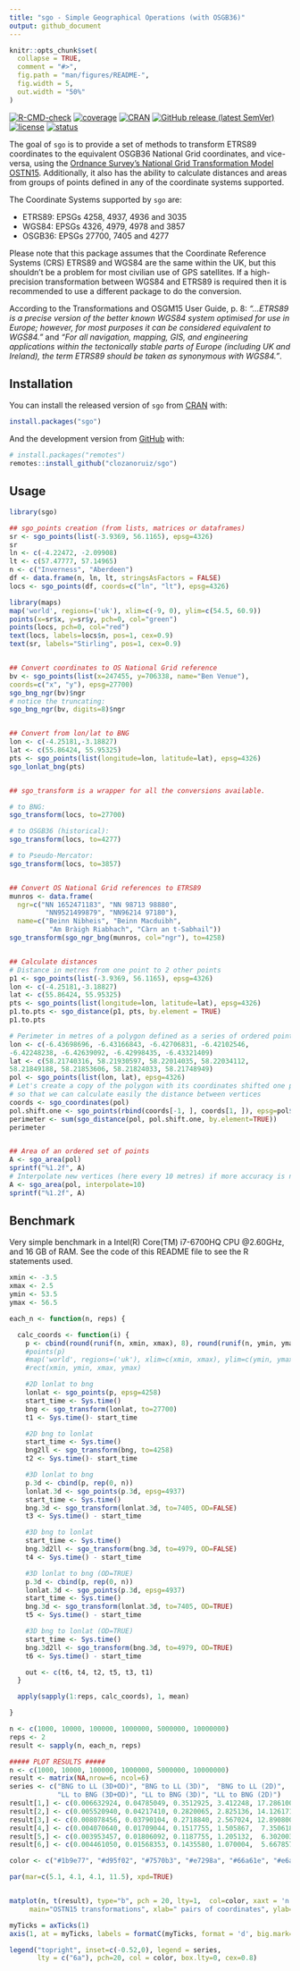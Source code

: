 ```yaml
---
title: "sgo - Simple Geographical Operations (with OSGB36)"
output: github_document
---
```


<!-- README.md is generated from README.Rmd. Please edit that file -->

```r
knitr::opts_chunk$set(
  collapse = TRUE,
  comment = "#>",
  fig.path = "man/figures/README-",
  fig.width = 5,
  out.width = "50%"
)
```

<!-- badges: start -->
[![R-CMD-check](https://github.com/clozanoruiz/sgo/actions/workflows/R-CMD-check.yml/badge.svg?branch=main)](https://github.com/clozanoruiz/sgo/actions?workflow=R-CMD-check)
[![coverage](https://codecov.io/gh/clozanoruiz/sgo/branch/main/graph/badge.svg?token=Qd5gkpnxFc)](https://app.codecov.io/gh/clozanoruiz/sgo?branch=main)
[![CRAN](https://www.r-pkg.org/badges/version/sgo)](https://cran.r-project.org/package=sgo)
[![GitHub release (latest SemVer)](https://img.shields.io/github/v/release/clozanoruiz/sgo.svg?sort=semver&label=GitHub)](https://github.com/clozanoruiz/sgo/releases)
[![license](https://img.shields.io/badge/license-BSD%202--Clause-green.svg)](https://opensource.org/licenses/BSD-2-Clause)
[![status](https://tinyverse.netlify.app/badge/sgo)](https://cran.r-project.org/package=sgo)
<!-- badges: end -->

The goal of `sgo` is to provide a set of methods to transform ETRS89 coordinates to the equivalent
OSGB36 National Grid coordinates, and vice-versa, using the [Ordnance Survey's National Grid Transformation Model OSTN15](https://www.ordnancesurvey.co.uk/blog/2016/09/ostn15-new-geoid-britain/). Additionally, it also has the ability to calculate distances and areas from groups of points defined in any of the coordinate systems supported.

The Coordinate Systems supported by `sgo` are:

* ETRS89: EPSGs 4258, 4937, 4936 and 3035
* WGS84: EPSGs 4326, 4979, 4978 and 3857
* OSGB36: EPSGs 27700, 7405 and 4277

Please note that this package assumes that the Coordinate Reference Systems
(CRS) ETRS89 and WGS84 are the same within the UK, but this shouldn't be a
problem for most civilian use of GPS satellites. If a high-precision
transformation between WGS84 and ETRS89 is required then it is recommended
to use a different package to do the conversion.

According to the Transformations and OSGM15 User Guide, p. 8:
*"...ETRS89 is a precise version of the better known WGS84  system
optimised for use in Europe; however, for most purposes it can be considered
equivalent to WGS84."* and *"For all navigation, mapping, GIS, and engineering
applications within the tectonically stable parts of Europe (including UK and
Ireland), the term ETRS89 should be taken as synonymous with WGS84."*.

## Installation

You can install the released version of `sgo` from [CRAN](https://CRAN.R-project.org) with:

``` r
install.packages("sgo")
```

And the development version from [GitHub](https://github.com/) with:

``` r
# install.packages("remotes")
remotes::install_github("clozanoruiz/sgo")
```
## Usage

```r
library(sgo)

## sgo_points creation (from lists, matrices or dataframes)
sr <- sgo_points(list(-3.9369, 56.1165), epsg=4326)
sr
ln <- c(-4.22472, -2.09908)
lt <- c(57.47777, 57.14965)
n <- c("Inverness", "Aberdeen")
df <- data.frame(n, ln, lt, stringsAsFactors = FALSE)
locs <- sgo_points(df, coords=c("ln", "lt"), epsg=4326)

library(maps)
map('world', regions=('uk'), xlim=c(-9, 0), ylim=c(54.5, 60.9))
points(x=sr$x, y=sr$y, pch=0, col="green")
points(locs, pch=0, col="red")
text(locs, labels=locs$n, pos=1, cex=0.9)
text(sr, labels="Stirling", pos=1, cex=0.9)


## Convert coordinates to OS National Grid reference
bv <- sgo_points(list(x=247455, y=706338, name="Ben Venue"),
coords=c("x", "y"), epsg=27700)
sgo_bng_ngr(bv)$ngr
# notice the truncating:
sgo_bng_ngr(bv, digits=8)$ngr


## Convert from lon/lat to BNG
lon <- c(-4.25181,-3.18827)
lat <- c(55.86424, 55.95325)
pts <- sgo_points(list(longitude=lon, latitude=lat), epsg=4326)
sgo_lonlat_bng(pts)


## sgo_transform is a wrapper for all the conversions available.

# to BNG:
sgo_transform(locs, to=27700)

# to OSGB36 (historical):
sgo_transform(locs, to=4277)

# to Pseudo-Mercator:
sgo_transform(locs, to=3857)


## Convert OS National Grid references to ETRS89
munros <- data.frame(
  ngr=c("NN 1652471183", "NN 98713 98880",
         "NN9521499879", "NN96214 97180"),
  name=c("Beinn Nibheis", "Beinn Macduibh",
          "Am Bràigh Riabhach", "Càrn an t-Sabhail"))
sgo_transform(sgo_ngr_bng(munros, col="ngr"), to=4258)


## Calculate distances
# Distance in metres from one point to 2 other points
p1 <- sgo_points(list(-3.9369, 56.1165), epsg=4326)
lon <- c(-4.25181,-3.18827)
lat <- c(55.86424, 55.95325)
pts <- sgo_points(list(longitude=lon, latitude=lat), epsg=4326)
p1.to.pts <- sgo_distance(p1, pts, by.element = TRUE)
p1.to.pts

# Perimeter in metres of a polygon defined as a series of ordered points:
lon <- c(-6.43698696, -6.43166843, -6.42706831, -6.42102546,
-6.42248238, -6.42639092, -6.42998435, -6.43321409)
lat <- c(58.21740316, 58.21930597, 58.22014035, 58.22034112,
58.21849188, 58.21853606, 58.21824033, 58.21748949)
pol <- sgo_points(list(lon, lat), epsg=4326)
# Let's create a copy of the polygon with its coordinates shifted one position
# so that we can calculate easily the distance between vertices
coords <- sgo_coordinates(pol)
pol.shift.one <- sgo_points(rbind(coords[-1, ], coords[1, ]), epsg=pol$epsg)
perimeter <- sum(sgo_distance(pol, pol.shift.one, by.element=TRUE))
perimeter


## Area of an ordered set of points
A <- sgo_area(pol)
sprintf("%1.2f", A)
# Interpolate new vertices (here every 10 metres) if more accuracy is needed
A <- sgo_area(pol, interpolate=10)
sprintf("%1.2f", A)
```
## Benchmark

Very simple benchmark in a Intel(R) Core(TM) i7-6700HQ CPU @2.60GHz, and 16 GB of RAM.
See the code of this README file to see the R statements used.
```r
xmin <- -3.5
xmax <- 2.5
ymin <- 53.5
ymax <- 56.5

each_n <- function(n, reps) {

  calc_coords <- function(i) {
    p <- cbind(round(runif(n, xmin, xmax), 8), round(runif(n, ymin, ymax), 8))
    #points(p)
    #map('world', regions=('uk'), xlim=c(xmin, xmax), ylim=c(ymin, ymax))
    #rect(xmin, ymin, xmax, ymax)

    #2D lonlat to bng
    lonlat <- sgo_points(p, epsg=4258)
    start_time <- Sys.time()
    bng <- sgo_transform(lonlat, to=27700)
    t1 <- Sys.time()- start_time

    #2D bng to lonlat
    start_time <- Sys.time()
    bng2ll <- sgo_transform(bng, to=4258)
    t2 <- Sys.time()- start_time

    #3D lonlat to bng
    p.3d <- cbind(p, rep(0, n))
    lonlat.3d <- sgo_points(p.3d, epsg=4937)
    start_time <- Sys.time()
    bng.3d <- sgo_transform(lonlat.3d, to=7405, OD=FALSE)
    t3 <- Sys.time() - start_time

    #3D bng to lonlat
    start_time <- Sys.time()
    bng.3d2ll <- sgo_transform(bng.3d, to=4979, OD=FALSE)
    t4 <- Sys.time() - start_time

    #3D lonlat to bng (OD=TRUE)
    p.3d <- cbind(p, rep(0, n))
    lonlat.3d <- sgo_points(p.3d, epsg=4937)
    start_time <- Sys.time()
    bng.3d <- sgo_transform(lonlat.3d, to=7405, OD=TRUE)
    t5 <- Sys.time() - start_time

    #3D bng to lonlat (OD=TRUE)
    start_time <- Sys.time()
    bng.3d2ll <- sgo_transform(bng.3d, to=4979, OD=TRUE)
    t6 <- Sys.time() - start_time

    out <- c(t6, t4, t2, t5, t3, t1)
  }

  apply(sapply(1:reps, calc_coords), 1, mean)

}

n <- c(1000, 10000, 100000, 1000000, 5000000, 10000000)
reps <- 2
result <- sapply(n, each_n, reps)
```

```r
##### PLOT RESULTS #####
n <- c(1000, 10000, 100000, 1000000, 5000000, 10000000)
result <- matrix(NA,nrow=6, ncol=6)
series <- c("BNG to LL (3D+OD)", "BNG to LL (3D)",  "BNG to LL (2D)",
            "LL to BNG (3D+OD)", "LL to BNG (3D)", "LL to BNG (2D)")
result[1,] <- c(0.006632924, 0.04785049, 0.3512925, 3.412248, 17.286100, 35.01287)
result[2,] <- c(0.005520940, 0.04217410, 0.2820065, 2.825136, 14.126171, 28.38339)
result[3,] <- c(0.008078456, 0.03790104, 0.2718840, 2.567024, 12.890800, 26.27742)
result[4,] <- c(0.004070640, 0.01709044, 0.1517755, 1.505867,  7.350618, 14.95144)
result[5,] <- c(0.003953457, 0.01806092, 0.1187755, 1.205132,  6.302003, 12.52924)
result[6,] <- c(0.004461050, 0.01568353, 0.1435580, 1.070004,  5.667857, 11.35794)

color <- c("#1b9e77", "#d95f02", "#7570b3", "#e7298a", "#66a61e", "#e6ab02")

par(mar=c(5.1, 4.1, 4.1, 11.5), xpd=TRUE)


matplot(n, t(result), type="b", pch = 20, lty=1,  col=color, xaxt = 'n', ylim=c(0,45), xlim=c(1, 10000000),
     main="OSTN15 transformations", xlab=" pairs of coordinates", ylab="seconds")

myTicks = axTicks(1)
axis(1, at = myTicks, labels = formatC(myTicks, format = 'd', big.mark=","))

legend("topright", inset=c(-0.52,0), legend = series,
       lty = c("6a"), pch=20, col = color, box.lty=0, cex=0.8)
```
